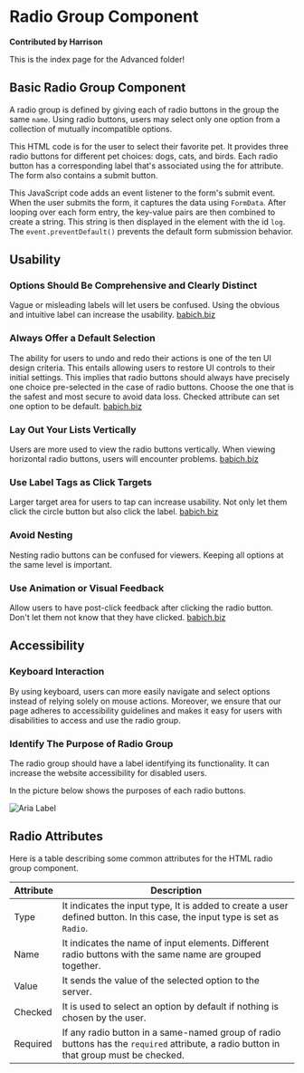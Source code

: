 
# Radio Group Component

**Contributed by Harrison**

This is the index page for the Advanced folder!

## Basic Radio Group Component

A radio group is defined by giving each of radio buttons in the group the same `name`. Using radio buttons, users may select only one option from a collection of mutually incompatible options.

This HTML code is for the user to select their favorite pet. It provides three radio buttons for different pet choices: dogs, cats, and birds. Each radio button has a corresponding label that's associated using the for attribute. The form also contains a submit button.

This JavaScript code adds an event listener to the form's submit event. When the user submits the form, it captures the data using `FormData`. After looping over each form entry, the key-value pairs are then combined to create a string. This string is then displayed in the element with the id `log`. The `event.preventDefault()` prevents the default form submission behavior.

<CompletedRadioGroup />

## Usability

### Options Should Be Comprehensive and Clearly Distinct

Vague or misleading labels will let users be confused. Using the obvious and intuitive label can increase the usability. [babich.biz](https://babich.biz/radio-buttons-ux-design/)

### Always Offer a Default Selection

The ability for users to undo and redo their actions is one of the ten UI design criteria. This entails allowing users to restore UI controls to their initial settings. This implies that radio buttons should always have precisely one choice pre-selected in the case of radio buttons. Choose the one that is the safest and most secure to avoid data loss. Checked attribute can set one option to be default. [babich.biz](https://babich.biz/radio-buttons-ux-design/)

### Lay Out Your Lists Vertically

Users are more used to view the radio buttons vertically. When viewing horizontal radio buttons, users will encounter problems. [babich.biz](https://babich.biz/radio-buttons-ux-design/)

### Use Label Tags as Click Targets

Larger target area for users to tap can increase usability. Not only let them click the circle button but also click the label. [babich.biz](https://babich.biz/radio-buttons-ux-design/)

### Avoid Nesting

Nesting radio buttons can be confused for viewers. Keeping all options at the same level is important.

### Use Animation or Visual Feedback

Allow users to have post-click feedback after clicking the radio button. Don't let them not know that they have clicked. [babich.biz](https://babich.biz/radio-buttons-ux-design/)

## Accessibility

### Keyboard Interaction

By using keyboard, users can more easily navigate and select options instead of relying solely on mouse actions. Moreover, we ensure that our page adheres to accessibility guidelines and makes it easy for users with disabilities to access and use the radio group.

### Identify The Purpose of Radio Group

The radio group should have a label identifying its functionality. It can increase the website accessibility for disabled users.

In the picture below shows the purposes of each radio buttons.

![Aria Label](../public/components/radioGroup/completedRadioGroup/desktop/assets/1694618143304.jpg)

## Radio Attributes

Here is a table describing some common attributes for the HTML radio group component.

| Attribute | Description                                                                                                                            |
| --------- | -------------------------------------------------------------------------------------------------------------------------------------- |
| Type      | It indicates the input type, It is added to create a user defined button. In this case, the input type is set as `Radio`.              |
| Name      | It indicates the name of input elements. Different radio buttons with the same name are grouped together.                              |
| Value     | It sends the value of the selected option to the server.                                                                               |
| Checked   | It is used to select an option by default if nothing is chosen by the user.                                                            |
| Required  | If any radio button in a same-named group of radio buttons has the `required` attribute, a radio button in that group must be checked. |
